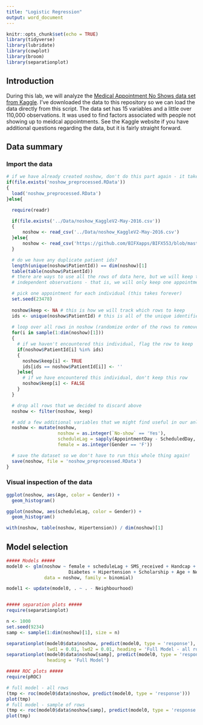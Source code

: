```yaml
---
title: "Logistic Regression"
output: word_document
---
```


```r
knitr::opts_chunk$set(echo = TRUE)
library(tidyverse)
library(lubridate)
library(cowplot)
library(broom)
library(separationplot)
```

## Introduction

During this lab, we will analyze the [Medical Appointment No Shows data set from Kaggle](https://www.kaggle.com/joniarroba/noshowappointments). I've downloaded the data to this repository so we can load the data directly from this script. The data set has 15 variables and a little over 110,000 observations. It was used to find factors associated with people not showing up to meidcal appointments. See the Kaggle website if you have additional questions regarding the data, but it is fairly straight forward.

## Data summary

### Import the data

```r
# if we have already created noshow, don't do this part again - it takes forever
if(file.exists('noshow_preprocessed.RData'))
{
  load('noshow_preprocessed.RData')
}else{

  require(readr)

  if(file.exists('../Data/noshow_KaggleV2-May-2016.csv'))
  {
      noshow <- read_csv('../Data/noshow_KaggleV2-May-2016.csv')
  }else{
      noshow <- read_csv('https://github.com/BIFXapps/BIFX553/blob/master/Data/noshow_KaggleV2-May-2016.csv?raw=true')
  }

  # do we have any duplicate patient ids?
  length(unique(noshow$PatientId)) == dim(noshow)[1]
  table(table(noshow$PatientId))
  # there are ways to use all the rows of data here, but we will keep this anlysis simple and only include
  # independent observations - that is, we will only keep one appointment per individual

  # pick one appointment for each individual (this takes forever)
  set.seed(23478)
  
  noshow$keep <- NA # this is how we will track which rows to keep
  ids <- unique(noshow$PatientId) # this is all of the unique identifiers
  
  # loop over all rows in noshow (randomize order of the rows to remove possible time bias)
  for(i in sample(1:dim(noshow)[1]))
  {
    # if we haven't encountered this individual, flag the row to keep
    if(noshow$PatientId[i] %in% ids)
    {
      noshow$keep[i] <- TRUE
      ids[ids == noshow$PatientId[i]] <- ''
    }else{
      # if we have encountered this individual, don't keep this row
      noshow$keep[i] <- FALSE
    }
  }

  # drop all rows that we decided to discard above
  noshow <- filter(noshow, keep)

  # add a few additional variables that we might find useful in our anlaysis
  noshow <- mutate(noshow,
                   noshow = as.integer(`No-show` == 'Yes'),
                   scheduleLag = sapply(AppointmentDay - ScheduledDay, max, 0),
                   female = as.integer(Gender == 'F'))

  # save the dataset so we don't have to run this whole thing again!
  save(noshow, file = 'noshow_preprocessed.RData')
}
```

### Visual inspection of the data

```r
ggplot(noshow, aes(Age, color = Gender)) +
  geom_histogram()

ggplot(noshow, aes(scheduleLag, color = Gender)) +
  geom_histogram()

with(noshow, table(noshow, Hipertension)) / dim(noshow)[1]
```

## Model selection

```r
##### Models #####
model0 <- glm(noshow ~ female + scheduleLag + SMS_received + Handcap + Alcoholism +
                       Diabetes + Hipertension + Scholarship + Age + Neighbourhood,
              data = noshow, family = binomial)

model1 <- update(model0, . ~ . - Neighbourhood)


##### separation plots #####
require(separationplot)

n <- 1000
set.seed(9234)
samp <- sample(1:dim(noshow)[1], size = n)

separationplot(model0$data$noshow, predict(model0, type = 'response'), newplot = FALSE,
               lwd1 = 0.01, lwd2 = 0.01, heading = 'Full Model - all rows')
separationplot(model0$data$noshow[samp], predict(model0, type = 'response')[samp], newplot = FALSE,
               heading = 'Full Model')

##### ROC plots #####
require(pROC)

# full model - all rows
(tmp <- roc(model0$data$noshow, predict(model0, type = 'response')))
plot(tmp)
# full model - sample of rows
(tmp <- roc(model0$data$noshow[samp], predict(model0, type = 'response')[samp]))
plot(tmp)
```

